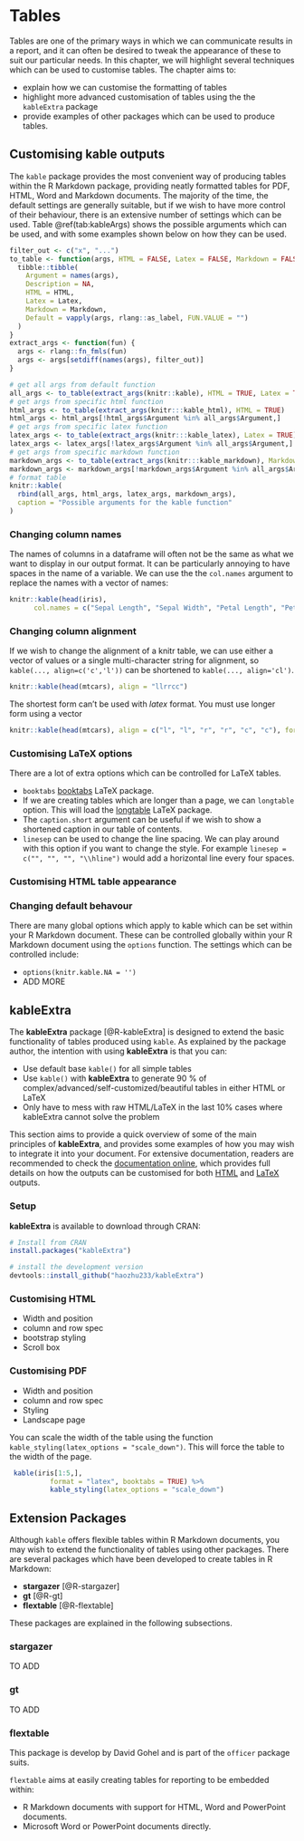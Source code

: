 # Tables

Tables are one of the primary ways in which we can communicate results in a report, and it can often be desired to tweak the appearance of these to suit our particular needs. In this chapter, we will highlight several techniques which can be used to customise tables. The chapter aims to:

- explain how we can customise the formatting of tables
- highlight more advanced customisation of tables using the the `kableExtra` package
- provide examples of other packages which can be used to produce tables.



## Customising kable outputs

The `kable` package provides the most convenient way of producing tables within the R Markdown package, providing neatly formatted tables for PDF, HTML, Word and Markdown documents. The majority of the time, the default settings are generally suitable, but if we wish to have more control of their behaviour, there is an extensive number of settings which can be used. Table \@ref(tab:kableArgs) shows the possible arguments which can be used, and with some examples shown below on how they can be used.

```r
filter_out <- c("x", "...")
to_table <- function(args, HTML = FALSE, Latex = FALSE, Markdown = FALSE) {
  tibble::tibble(
    Argument = names(args),
    Description = NA,
    HTML = HTML,
    Latex = Latex,
    Markdown = Markdown,
    Default = vapply(args, rlang::as_label, FUN.VALUE = "")
  )
}
extract_args <- function(fun) {
  args <- rlang::fn_fmls(fun)
  args <- args[setdiff(names(args), filter_out)]
}

# get all args from default function
all_args <- to_table(extract_args(knitr::kable), HTML = TRUE, Latex = TRUE, Markdown = TRUE)
# get args from specific html function
html_args <- to_table(extract_args(knitr:::kable_html), HTML = TRUE)
html_args <- html_args[!html_args$Argument %in% all_args$Argument,]
# get args from specific latex function
latex_args <- to_table(extract_args(knitr:::kable_latex), Latex = TRUE)
latex_args <- latex_args[!latex_args$Argument %in% all_args$Argument,]
# get args from specific markdown function
markdown_args <- to_table(extract_args(knitr:::kable_markdown), Markdown = TRUE)
markdown_args <- markdown_args[!markdown_args$Argument %in% all_args$Argument,]
# format table
knitr::kable(
  rbind(all_args, html_args, latex_args, markdown_args),
  caption = "Possible arguments for the kable function"
)
```

### Changing column names
<!-- https://stackoverflow.com/questions/51432502/replace-column-names-in-kable-r-markdown/51444998#51444998 -->

The names of columns in a dataframe will often not be the same as what we want to display in our output format. It can be particularly annoying to have spaces in the name of a variable. We can use the the `col.names` argument to replace the names with a vector of names:

```r
knitr::kable(head(iris),
      col.names = c("Sepal Length", "Sepal Width", "Petal Length", "Petal Width", "Species"))
```

### Changing column alignment

If we wish to change the alignment of a knitr table, we can use either a vector of values or a single multi-character string for alignment, so `kable(..., align=c('c','l'))` can be shortened to `kable(..., align='cl')`.

```r
knitr::kable(head(mtcars), align = "llrrcc")
```


The shortest form can't be used with _latex_ format. You must use longer form using a vector
```r
knitr::kable(head(mtcars), align = c("l", "l", "r", "r", "c", "c"), format = "latex")
```


### Customising LaTeX options

There are a lot of extra options which can be controlled for LaTeX tables. 

- `booktabs` [booktabs](https://ctan.org/pkg/booktabs?lang=en) LaTeX package.
- If we are creating tables which are longer than a page, we can  `longtable` option. This will load the [longtable](https://ctan.org/pkg/longtable?lang=en) LaTeX package. 
- The `caption.short` argument can be useful if we wish to show a shortened caption in our table of contents.
- `linesep` can be used to change the line spacing. We can play around with this option if you want to  change the style. For example `linesep = c("", "", "", "\\hline")` would add a horizontal line every four spaces.

### Customising HTML table appearance
<!-- https://stackoverflow.com/questions/24254552/knitr-style-table-with-css -->

### Changing default behavour

There are many global options which apply to kable which can be set within your R Markdown document. These can be controlled globally within your R Markdown document using the `options` function. The settings which can be controlled include:

- `options(knitr.kable.NA = '')`
- ADD MORE



## kableExtra

The **kableExtra** package [@R-kableExtra] is designed to extend the basic functionality of tables produced using `kable`. As explained by the package author, the intention with using **kableExtra** is that you can:

- Use default base `kable()` for all simple tables
- Use `kable()` with **kableExtra** to generate 90 % of complex/advanced/self-customized/beautiful tables in either HTML or LaTeX
- Only have to mess with raw HTML/LaTeX in the last 10% cases where kableExtra cannot solve the problem

This section aims to provide a quick overview of some of the main principles of **kableExtra**, and provides some examples of how you may wish to integrate it into your document. For extensive documentation, readers are recommended to check the [documentation online](https://haozhu233.github.io/kableExtra/), which provides full details on how the outputs can be customised for both [HTML](https://haozhu233.github.io/kableExtra/awesome_table_in_html.html) and [LaTeX](https://haozhu233.github.io/kableExtra/awesome_table_in_pdf.pdf) outputs.

### Setup

**kableExtra** is available to download through CRAN: 

```r

# Install from CRAN
install.packages("kableExtra")

# install the development version
devtools::install_github("haozhu233/kableExtra")
```

### Customising HTML

  - Width and position
  - column and row spec
  - bootstrap styling
  - Scroll box

### Customising PDF

  - Width and position
  - column and row spec
  - Styling
  - Landscape page

You can scale the width of the table using the function `kable_styling(latex_options = "scale_down")`. This will force the table to the width of the page.

```r
 kable(iris[1:5,],
          format = "latex", booktabs = TRUE) %>%
          kable_styling(latex_options = "scale_down")
```


## Extension Packages {#tableExtensions}

Although `kable` offers flexible tables within R Markdown documents, you may wish to extend the functionality of tables using other packages. There are several packages which have been developed to create tables in R Markdown:

- **stargazer** [@R-stargazer]
- **gt** [@R-gt]
- **flextable** [@R-flextable]

These packages are explained in the following subsections.

### stargazer

TO ADD

### gt

TO ADD

### flextable

This package is develop by David Gohel and is part of the `officer` package suits. 

`flextable` aims at easily creating tables for reporting to be embedded within:

* R Markdown documents with support for HTML, Word and PowerPoint documents.
* Microsoft Word or PowerPoint documents directly.

